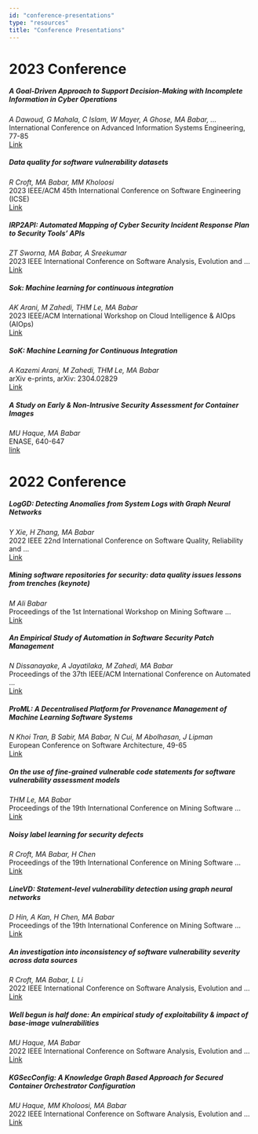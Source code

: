 ```yaml
---
id: "conference-presentations"
type: "resources"
title: "Conference Presentations"
---
```


# 2023 Conference

##### **A Goal-Driven Approach to Support Decision-Making with Incomplete Information in Cyber Operations**

_A Dawoud, G Mahala, C Islam, W Mayer, A Ghose, MA Babar, ..._  
International Conference on Advanced Information Systems Engineering, 77-85  
[Link](https://link.springer.com/chapter/10.1007/978-3-031-34674-3_10)

##### **Data quality for software vulnerability datasets**

_R Croft, MA Babar, MM Kholoosi_  
2023 IEEE/ACM 45th International Conference on Software Engineering (ICSE)  
[Link](https://ieeexplore.ieee.org/stamp/stamp.jsp?arnumber=10172650)

##### **IRP2API: Automated Mapping of Cyber Security Incident Response Plan to Security Tools’ APIs**

_ZT Sworna, MA Babar, A Sreekumar_  
2023 IEEE International Conference on Software Analysis, Evolution and …  
[Link](https://ieeexplore.ieee.org/stamp/stamp.jsp?arnumber=10123645)

##### **Sok: Machine learning for continuous integration**

_AK Arani, M Zahedi, THM Le, MA Babar_  
2023 IEEE/ACM International Workshop on Cloud Intelligence & AIOps (AIOps)  
[Link](https://ieeexplore.ieee.org/stamp/stamp.jsp?arnumber=10189045)

##### **SoK: Machine Learning for Continuous Integration**

_A Kazemi Arani, M Zahedi, THM Le, MA Babar_  
arXiv e-prints, arXiv: 2304.02829  
[Link](https://ui.adsabs.harvard.edu/abs/2023arXiv230402829K/abstract)

##### **A Study on Early & Non-Intrusive Security Assessment for Container Images**

_MU Haque, MA Babar_  
ENASE, 640-647  
[link](https://www.scitepress.org/Papers/2023/119879/119879.pdf)

# 2022 Conference

##### **LogGD: Detecting Anomalies from System Logs with Graph Neural Networks**

_Y Xie, H Zhang, MA Babar_  
2022 IEEE 22nd International Conference on Software Quality, Reliability and …  
[Link](https://ieeexplore.ieee.org/stamp/stamp.jsp?arnumber=10062397)

##### **Mining software repositories for security: data quality issues lessons from trenches (keynote)**

_M Ali Babar_  
Proceedings of the 1st International Workshop on Mining Software …  
[Link](<https://librarysearch.adelaide.edu.au/discovery/openurl?institution=61ADELAIDE_INST&vid=61ADELAIDE_INST:UOFA&aulast=Ali%20Babar&id=doi:10.1145%2F3549035.3570192&auinit=M&atitle=Mining%20software%20repositories%20for%20security:%20data%20quality%20issues%20lessons%20from%20trenches%20(keynote)&sid=google>)

##### **An Empirical Study of Automation in Software Security Patch Management**

_N Dissanayake, A Jayatilaka, M Zahedi, MA Babar_  
Proceedings of the 37th IEEE/ACM International Conference on Automated …  
[Link](https://dl.acm.org/doi/pdf/10.1145/3551349.3556969)

##### **ProML: A Decentralised Platform for Provenance Management of Machine Learning Software Systems**

_N Khoi Tran, B Sabir, MA Babar, N Cui, M Abolhasan, J Lipman_  
European Conference on Software Architecture, 49-65  
[Link](https://arxiv.org/pdf/2206.10110.pdf)

##### **On the use of fine-grained vulnerable code statements for software vulnerability assessment models**

_THM Le, MA Babar_  
Proceedings of the 19th International Conference on Mining Software …  
[Link](https://dl.acm.org/doi/pdf/10.1145/3524842.3528433)

##### **Noisy label learning for security defects**

_R Croft, MA Babar, H Chen_  
Proceedings of the 19th International Conference on Mining Software …  
[Link](https://dl.acm.org/doi/pdf/10.1145/3524842.3528446)

##### **LineVD: Statement-level vulnerability detection using graph neural networks**

_D Hin, A Kan, H Chen, MA Babar_  
Proceedings of the 19th International Conference on Mining Software …  
[Link](https://dl.acm.org/doi/pdf/10.1145/3524842.3527949)

##### **An investigation into inconsistency of software vulnerability severity across data sources**

_R Croft, MA Babar, L Li_  
2022 IEEE International Conference on Software Analysis, Evolution and …  
[Link](https://ieeexplore.ieee.org/stamp/stamp.jsp?arnumber=9825784)

##### **Well begun is half done: An empirical study of exploitability & impact of base-image vulnerabilities**

_MU Haque, MA Babar_  
2022 IEEE International Conference on Software Analysis, Evolution and …  
[Link](https://ieeexplore.ieee.org/stamp/stamp.jsp?arnumber=9825857)

##### **KGSecConfig: A Knowledge Graph Based Approach for Secured Container Orchestrator Configuration**

_MU Haque, MM Kholoosi, MA Babar_  
2022 IEEE International Conference on Software Analysis, Evolution and …  
[Link](https://ieeexplore.ieee.org/stamp/stamp.jsp?arnumber=9825815)
